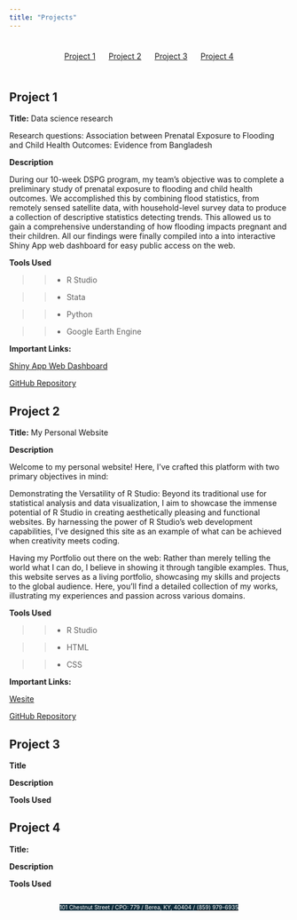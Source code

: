 ```yaml
---
title: "Projects"
---
```


<style>
#topbar {
  display: flex;
  justify-content: space-around;
  align-items: center;
  background-color: none;
  padding: 10px;
}
#topbar a {
  margin: 0 10px;
}
</style>

<style>
body {
  background-image: url("images/blackblue.png");
  background-size: 15% 100%;
  background-repeat: no-repeat;
  background-position: left top;
}
.address-line {
  display: flex;
  justify-content: center;
}
</style>


<div id="topbar">
  <a href="#project-1">Project 1</a>
  <a href="#project-2">Project 2</a>
  <a href="#project-3">Project 3</a>
  <a href="#project-4">Project 4</a>
</div>



<style>
body {
  background-image: url("images/blackblue.png");
  background-size: 15% 100%;
  background-repeat: no-repeat;
  background-position: left top;
}
</style>

## Project 1 <a name="project-1"></a>

**Title:** Data science research 

Research questions: Association between Prenatal Exposure to Flooding and Child Health Outcomes: Evidence from Bangladesh​

**Description** 

During our 10-week DSPG program, my team's objective was to complete a preliminary study of prenatal exposure to flooding and child health outcomes. We accomplished this by combining flood statistics, from remotely sensed satellite data, with household-level survey data to produce a collection of descriptive statistics detecting trends. This allowed us to gain a comprehensive understanding of how flooding impacts pregnant and their children. All our findings were finally compiled into a into interactive Shiny App web dashboard for easy public access on the web. 


**Tools Used** 

>> * R Studio 

>> * Stata

>> * Python

>> * Google Earth Engine

**Important Links:**

[Shiny App Web Dashboard]()

[GitHub Repository]()


## Project 2 <a name="project-2"></a>

**Title:** My Personal Website 

**Description**

Welcome to my personal website! Here, I've crafted this platform with two primary objectives in mind:

Demonstrating the Versatility of R Studio: Beyond its traditional use for statistical analysis and data visualization, I aim to showcase the immense potential of R Studio in creating aesthetically pleasing and functional websites. By harnessing the power of R Studio's web development capabilities, I've designed this site as an example of what can be achieved when creativity meets coding.

Having my Portfolio out there on the web: Rather than merely telling the world what I can do, I believe in showing it through tangible examples. Thus, this website serves as a living portfolio, showcasing my skills and projects to the global audience. Here, you'll find a detailed collection of my works, illustrating my experiences and passion across various domains.

**Tools Used**

>> * R Studio 

>> * HTML

>> * CSS

**Important Links:**

[Wesite]()

[GitHub Repository]()

## Project 3 <a name="project-3"></a>

**Title** 

**Description**

**Tools Used**

## Project 4 <a name="project-4"></a>

**Title:**

**Description**

**Tools Used**

 <div class="address-line">
  <span style="background-color: #0F2E3D; color: white; font-size: 10px;">101 Chestnut Street  / CPO: 779 / </span>
  <span style="background-color: #0F2E3D; color: white; font-size: 10px;">Berea, KY, 40404 / </span>
  [<span style="background-color: #0F2E3D; color: white; font-size: 10px;">(859) 979-6935</span>](tel:+18599796935)
</div>
















